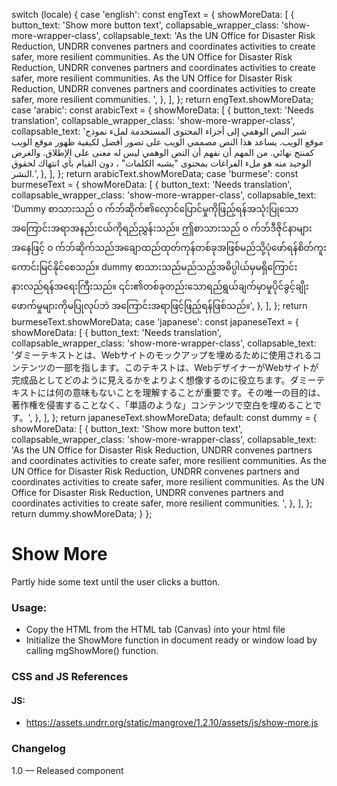 
  switch (locale) {
    case 'english':
      const engText = {
        showMoreData: [
          {
            button_text: 'Show more button text',
            collapsable_wrapper_class: 'show-more-wrapper-class',
            collapsable_text:
              'As the UN Office for Disaster Risk Reduction, UNDRR convenes partners and coordinates activities to create safer, more resilient communities. As the UN Office for Disaster Risk Reduction, UNDRR convenes partners and coordinates activities to create safer, more resilient communities. As the UN Office for Disaster Risk Reduction, UNDRR convenes partners and coordinates activities to create safer, more resilient communities. ',
          },
        ],
      };
      return engText.showMoreData;
    case 'arabic':
      const arabicText = {
        showMoreData: [
          {
            button_text: 'Needs translation',
            collapsable_wrapper_class: 'show-more-wrapper-class',
            collapsable_text:
              'شير النص الوهمي إلى أجزاء المحتوى المستخدمة لملء نموذج موقع الويب. يساعد هذا النص مصممي الويب على تصور أفضل لكيفية ظهور موقع الويب كمنتج نهائي. من المهم أن نفهم أن النص الوهمي ليس له معنى على الإطلاق. والغرض الوحيد منه هو ملء الفراغات بمحتوى "يشبه الكلمات" ، دون القيام بأي انتهاك لحقوق النشر.',
          },
        ],
      };
      return arabicText.showMoreData;
    case 'burmese':
      const burmeseText = {
        showMoreData: [
          {
            button_text: 'Needs translation',
            collapsable_wrapper_class: 'show-more-wrapper-class',
            collapsable_text:
              'Dummy စာသားသည် ၀ က်ဘ်ဆိုက်၏လှောင်ပြောင်မှုကိုဖြည့်ရန်အသုံးပြုသောအကြောင်းအရာအနည်းငယ်ကိုရည်ညွှန်းသည်။ ဤစာသားသည် ၀ က်ဘ်ဒီဇိုင်နာများအနေဖြင့် ၀ က်ဘ်ဆိုက်သည်အချောထည်ထုတ်ကုန်တစ်ခုအဖြစ်မည်သို့ပုံဖော်ရန်စိတ်ကူးကောင်းမြင်နိုင်စေသည်။ dummy စာသားသည်မည်သည့်အဓိပ္ပါယ်မှမရှိကြောင်းနားလည်ရန်အရေးကြီးသည်။ ၎င်း၏တစ်ခုတည်းသောရည်ရွယ်ချက်မှာမူပိုင်ခွင့်ချိုးဖောက်မှုများကိုမပြုလုပ်ဘဲ အကြောင်းအရာဖြင့်ဖြည့်ရန်ဖြစ်သည်။',
          },
        ],
      };
      return burmeseText.showMoreData;
    case 'japanese':
      const japaneseText = {
        showMoreData: [
          {
            button_text: 'Needs translation',
            collapsable_wrapper_class: 'show-more-wrapper-class',
            collapsable_text:
              'ダミーテキストとは、Webサイトのモックアップを埋めるために使用されるコンテンツの一部を指します。このテキストは、WebデザイナーがWebサイトが完成品としてどのように見えるかをよりよく想像するのに役立ちます。ダミーテキストには何の意味もないことを理解することが重要です。その唯一の目的は、著作権を侵害することなく、「単語のような」コンテンツで空白を埋めることです。',
          },
        ],
      };
      return japaneseText.showMoreData;
    default:
      const dummy = {
        showMoreData: [
          {
            button_text: 'Show more button text',
            collapsable_wrapper_class: 'show-more-wrapper-class',
            collapsable_text:
              'As the UN Office for Disaster Risk Reduction, UNDRR convenes partners and coordinates activities to create safer, more resilient communities. As the UN Office for Disaster Risk Reduction, UNDRR convenes partners and coordinates activities to create safer, more resilient communities. As the UN Office for Disaster Risk Reduction, UNDRR convenes partners and coordinates activities to create safer, more resilient communities. ',
          },
        ],
      };
      return dummy.showMoreData;
  }
};

<Meta of={ShowMoreStories} />

# Show More

Partly hide some text until the user clicks a button.

<Canvas of={ShowMoreStories.DefaultShowMore} meta={ShowMoreStories} />

### Usage:

- Copy the HTML from the HTML tab (Canvas) into your html file
- Initialize the ShowMore function in document ready or window load by calling mgShowMore() function.

### CSS and JS References

#### JS:

- https://assets.undrr.org/static/mangrove/1.2.10/assets/js/show-more.js

### Changelog

1.0 — Released component
